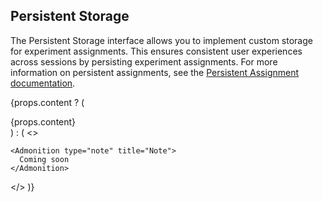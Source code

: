 ## Persistent Storage

The Persistent Storage interface allows you to implement custom storage for experiment assignments. This ensures consistent user experiences across sessions by persisting experiment assignments. For more information on persistent assignments, see the [Persistent Assignment documentation](/server/concepts/persistent_assignment).

{props.content ? (
  <div>{props.content}</div>
) : (
  <>

    <Admonition type="note" title="Note">
      Coming soon
    </Admonition>
  </>
)}
